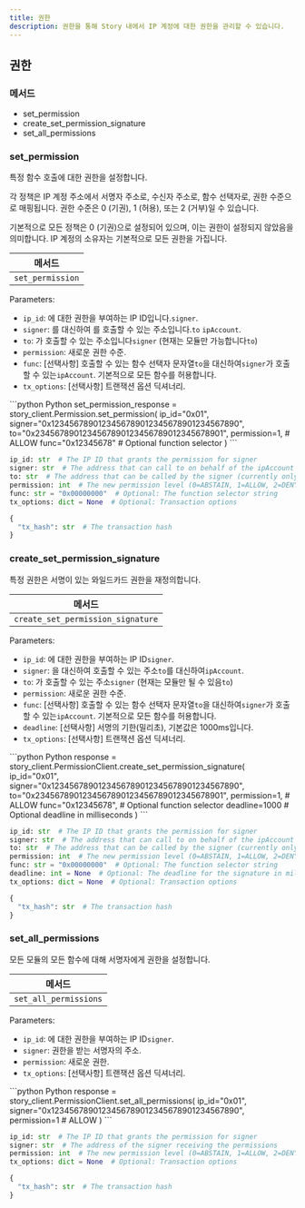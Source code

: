 ```yaml
---
title: 권한
description: 권한을 통해 Story 내에서 IP 계정에 대한 권한을 관리할 수 있습니다.
---
```


## 권한

### 메서드

* set\_permission
* create\_set\_permission\_signature
* set\_all\_permissions

### set\_permission

특정 함수 호출에 대한 권한을 설정합니다.

각 정책은 IP 계정 주소에서 서명자 주소로, 수신자 주소로, 함수 선택자로, 권한 수준으로 매핑됩니다. 권한 수준은 0 (기권), 1 (허용), 또는 2 (거부)일 수 있습니다.

기본적으로 모든 정책은 0 (기권)으로 설정되어 있으며, 이는 권한이 설정되지 않았음을 의미합니다. IP 계정의 소유자는 기본적으로 모든 권한을 가집니다.

| 메서드              |
| ---------------- |
| `set_permission` |

Parameters:

* `ip_id`: 에 대한 권한을 부여하는 IP ID입니다.`signer`.
* `signer`: 를 대신하여 를 호출할 수 있는 주소입니다.`to` `ipAccount`.
* `to`: 가 호출할 수 있는 주소입니다`signer` (현재는 모듈만 가능합니다`to`)
* `permission`: 새로운 권한 수준.
* `func`: \[선택사항] 호출할 수 있는 함수 선택자 문자열`to`을 대신하여`signer`가 호출할 수 있는`ipAccount`. 기본적으로 모든 함수를 허용합니다.
* `tx_options`: \[선택사항] 트랜잭션 옵션 딕셔너리.

<CodeGroup>
  ```python Python
  set_permission_response = story_client.Permission.set_permission(
    ip_id="0x01",
    signer="0x1234567890123456789012345678901234567890",
    to="0x2345678901234567890123456789012345678901",
    permission=1,  # ALLOW
    func="0x12345678"  # Optional function selector
  )
  ```

  ```python Request Parameters
  ip_id: str  # The IP ID that grants the permission for signer
  signer: str  # The address that can call to on behalf of the ipAccount
  to: str  # The address that can be called by the signer (currently only modules can be to)
  permission: int  # The new permission level (0=ABSTAIN, 1=ALLOW, 2=DENY)
  func: str = "0x00000000"  # Optional: The function selector string
  tx_options: dict = None  # Optional: Transaction options
  ```

  ```python Response
  {
    "tx_hash": str  # The transaction hash
  }
  ```
</CodeGroup>

### create\_set\_permission\_signature

특정 권한은 서명이 있는 와일드카드 권한을 재정의합니다.

| 메서드                               |
| --------------------------------- |
| `create_set_permission_signature` |

Parameters:

* `ip_id`: 에 대한 권한을 부여하는 IP ID`signer`.
* `signer`: 을 대신하여 호출할 수 있는 주소`to`를 대신하여`ipAccount`.
* `to`: 가 호출할 수 있는 주소`signer` (현재는 모듈만 될 수 있음`to`)
* `permission`: 새로운 권한 수준.
* `func`: \[선택사항] 호출할 수 있는 함수 선택자 문자열`to`을 대신하여`signer`가 호출할 수 있는`ipAccount`. 기본적으로 모든 함수를 허용합니다.
* `deadline`: \[선택사항] 서명의 기한(밀리초), 기본값은 1000ms입니다.
* `tx_options`: \[선택사항] 트랜잭션 옵션 딕셔너리.

<CodeGroup>
  ```python Python
  response = story_client.PermissionClient.create_set_permission_signature(
    ip_id="0x01",
    signer="0x1234567890123456789012345678901234567890",
    to="0x2345678901234567890123456789012345678901",
    permission=1,  # ALLOW
    func="0x12345678",  # Optional function selector
    deadline=1000  # Optional deadline in milliseconds
  )
  ```

  ```python Request Parameters
  ip_id: str  # The IP ID that grants the permission for signer
  signer: str  # The address that can call to on behalf of the ipAccount
  to: str  # The address that can be called by the signer (currently only modules can be to)
  permission: int  # The new permission level (0=ABSTAIN, 1=ALLOW, 2=DENY)
  func: str = "0x00000000"  # Optional: The function selector string
  deadline: int = None  # Optional: The deadline for the signature in milliseconds
  tx_options: dict = None  # Optional: Transaction options
  ```

  ```python Response
  {
    "tx_hash": str  # The transaction hash
  }
  ```
</CodeGroup>

### set\_all\_permissions

모든 모듈의 모든 함수에 대해 서명자에게 권한을 설정합니다.

| 메서드                   |
| --------------------- |
| `set_all_permissions` |

Parameters:

* `ip_id`: 에 대한 권한을 부여하는 IP ID`signer`.
* `signer`: 권한을 받는 서명자의 주소.
* `permission`: 새로운 권한.
* `tx_options`: \[선택사항] 트랜잭션 옵션 딕셔너리.

<CodeGroup>
  ```python Python
  response = story_client.PermissionClient.set_all_permissions(
    ip_id="0x01",
    signer="0x1234567890123456789012345678901234567890",
    permission=1  # ALLOW
  )
  ```

  ```python Request Parameters
  ip_id: str  # The IP ID that grants the permission for signer
  signer: str  # The address of the signer receiving the permissions
  permission: int  # The new permission level (0=ABSTAIN, 1=ALLOW, 2=DENY)
  tx_options: dict = None  # Optional: Transaction options
  ```

  ```python Response
  {
    "tx_hash": str  # The transaction hash
  }
  ```
</CodeGroup>
